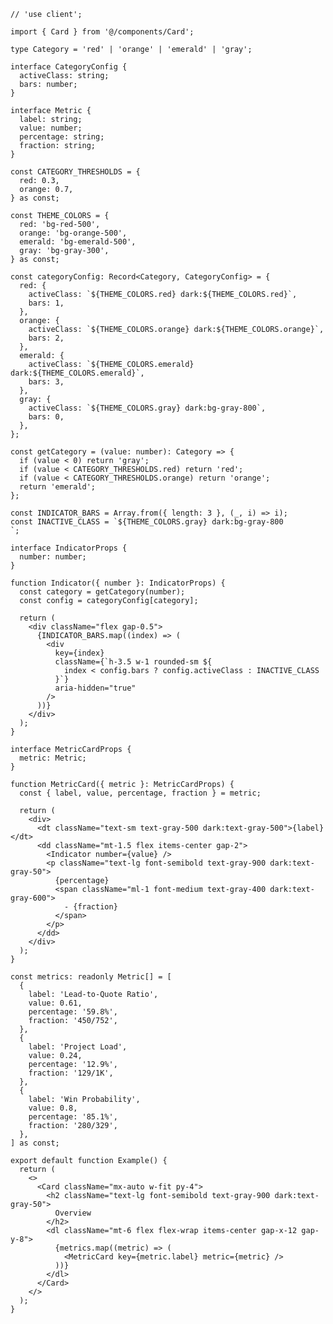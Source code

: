 ````tsx
// 'use client';

import { Card } from '@/components/Card';

type Category = 'red' | 'orange' | 'emerald' | 'gray';

interface CategoryConfig {
  activeClass: string;
  bars: number;
}

interface Metric {
  label: string;
  value: number;
  percentage: string;
  fraction: string;
}

const CATEGORY_THRESHOLDS = {
  red: 0.3,
  orange: 0.7,
} as const;

const THEME_COLORS = {
  red: 'bg-red-500',
  orange: 'bg-orange-500',
  emerald: 'bg-emerald-500',
  gray: 'bg-gray-300',
} as const;

const categoryConfig: Record<Category, CategoryConfig> = {
  red: {
    activeClass: `${THEME_COLORS.red} dark:${THEME_COLORS.red}`,
    bars: 1,
  },
  orange: {
    activeClass: `${THEME_COLORS.orange} dark:${THEME_COLORS.orange}`,
    bars: 2,
  },
  emerald: {
    activeClass: `${THEME_COLORS.emerald} dark:${THEME_COLORS.emerald}`,
    bars: 3,
  },
  gray: {
    activeClass: `${THEME_COLORS.gray} dark:bg-gray-800`,
    bars: 0,
  },
};

const getCategory = (value: number): Category => {
  if (value < 0) return 'gray';
  if (value < CATEGORY_THRESHOLDS.red) return 'red';
  if (value < CATEGORY_THRESHOLDS.orange) return 'orange';
  return 'emerald';
};

const INDICATOR_BARS = Array.from({ length: 3 }, (_, i) => i);
const INACTIVE_CLASS = `${THEME_COLORS.gray} dark:bg-gray-800
`;

interface IndicatorProps {
  number: number;
}

function Indicator({ number }: IndicatorProps) {
  const category = getCategory(number);
  const config = categoryConfig[category];

  return (
    <div className="flex gap-0.5">
      {INDICATOR_BARS.map((index) => (
        <div
          key={index}
          className={`h-3.5 w-1 rounded-sm ${
            index < config.bars ? config.activeClass : INACTIVE_CLASS
          }`}
          aria-hidden="true"
        />
      ))}
    </div>
  );
}

interface MetricCardProps {
  metric: Metric;
}

function MetricCard({ metric }: MetricCardProps) {
  const { label, value, percentage, fraction } = metric;

  return (
    <div>
      <dt className="text-sm text-gray-500 dark:text-gray-500">{label}</dt>
      <dd className="mt-1.5 flex items-center gap-2">
        <Indicator number={value} />
        <p className="text-lg font-semibold text-gray-900 dark:text-gray-50">
          {percentage}
          <span className="ml-1 font-medium text-gray-400 dark:text-gray-600">
            - {fraction}
          </span>
        </p>
      </dd>
    </div>
  );
}

const metrics: readonly Metric[] = [
  {
    label: 'Lead-to-Quote Ratio',
    value: 0.61,
    percentage: '59.8%',
    fraction: '450/752',
  },
  {
    label: 'Project Load',
    value: 0.24,
    percentage: '12.9%',
    fraction: '129/1K',
  },
  {
    label: 'Win Probability',
    value: 0.8,
    percentage: '85.1%',
    fraction: '280/329',
  },
] as const;

export default function Example() {
  return (
    <>
      <Card className="mx-auto w-fit py-4">
        <h2 className="text-lg font-semibold text-gray-900 dark:text-gray-50">
          Overview
        </h2>
        <dl className="mt-6 flex flex-wrap items-center gap-x-12 gap-y-8">
          {metrics.map((metric) => (
            <MetricCard key={metric.label} metric={metric} />
          ))}
        </dl>
      </Card>
    </>
  );
}

````